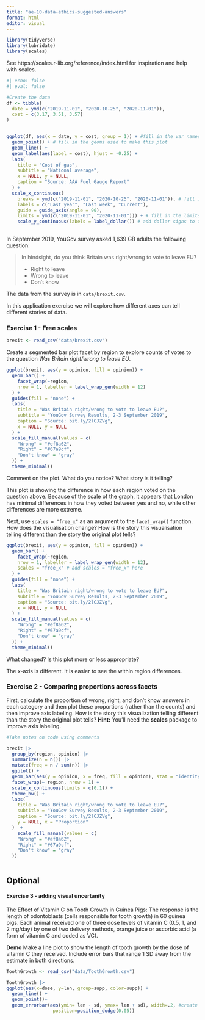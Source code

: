 ```yaml
---
title: "ae-10-data-ethics-suggested-answers"
format: html
editor: visual
---
```


```r
library(tidyverse)
library(lubridate)
library(scales)
```

See https://scales.r-lib.org/reference/index.html for inspiration and help with scales.

```r
#| echo: false
#| eval: false

#Create the data
df <- tibble(
  date = ymd(c("2019-11-01", "2020-10-25", "2020-11-01")),
  cost = c(3.17, 3.51, 3.57)
)


ggplot(df, aes(x = date, y = cost, group = 1)) + #fill in the var names
  geom_point() + # fill in the geoms used to make this plot
  geom_line() +
  geom_label(aes(label = cost), hjust = -0.25) +
  labs(
    title = "Cost of gas",
    subtitle = "National average",
    x = NULL, y = NULL, 
    caption = "Source: AAA Fuel Gauge Report"
  ) +
  scale_x_continuous(
    breaks = ymd(c("2019-11-01", "2020-10-25", "2020-11-01")), # fill in the breaks
    labels = c("Last year", "Last week", "Current"),
    guide = guide_axis(angle = 90),
    limits = ymd(c("2019-11-01", "2020-11-01"))) + # fill in the limits
    scale_y_continuous(labels = label_dollar()) # add dollar signs to the y-axis
  

```

In September 2019, YouGov survey asked 1,639 GB adults the following question:

> In hindsight, do you think Britain was right/wrong to vote to leave EU?
>
> -   Right to leave\
> -   Wrong to leave\
> -   Don't know

The data from the survey is in `data/brexit.csv`.

In this application exercise we will explore how different axes can tell different stories of data.

### Exercise 1 - Free scales

```r
brexit <- read_csv("data/brexit.csv")
```

Create a segmented bar plot facet by region to explore counts of votes to the question *Was Britain right/wrong to leave EU*.

```r
ggplot(brexit, aes(y = opinion, fill = opinion)) +
  geom_bar() +
    facet_wrap(~region,
    nrow = 1, labeller = label_wrap_gen(width = 12)
  ) +
  guides(fill = "none") +
  labs(
    title = "Was Britain right/wrong to vote to leave EU?",
    subtitle = "YouGov Survey Results, 2-3 September 2019",
    caption = "Source: bit.ly/2lCJZVg",
    x = NULL, y = NULL
  ) +
  scale_fill_manual(values = c(
    "Wrong" = "#ef8a62",
    "Right" = "#67a9cf",
    "Don't know" = "gray"
  )) +
  theme_minimal()
```

Comment on the plot. What do you notice? What story is it telling?

This plot is showing the difference in how each region voted on the question above. Because of the scale of the graph, it appears that London has minimal differences in how they voted between yes and no, while other differences are more extreme. 

Next, use `scales = "free_x"` as an argument to the `facet_wrap()` function. How does the visualisation change? How is the story this visualisation telling different than the story the original plot tells?

```r
ggplot(brexit, aes(y = opinion, fill = opinion)) +
  geom_bar() +
    facet_wrap(~region,
    nrow = 1, labeller = label_wrap_gen(width = 12),
    scales = "free_x" # add scales = "free_x" here
  ) +
  guides(fill = "none") +
  labs(
    title = "Was Britain right/wrong to vote to leave EU?",
    subtitle = "YouGov Survey Results, 2-3 September 2019",
    caption = "Source: bit.ly/2lCJZVg",
    x = NULL, y = NULL
  ) +
  scale_fill_manual(values = c(
    "Wrong" = "#ef8a62",
    "Right" = "#67a9cf",
    "Don't know" = "gray"
  )) +
  theme_minimal()
```

What changed? Is this plot more or less appropriate?

The x-axis is different. It is easier to see the within region differences.

### Exercise 2 - Comparing proportions across facets

First, calculate the proportion of wrong, right, and don't know answers in each category and then plot these proportions (rather than the counts) and then improve axis labeling. How is the story this visualization telling different than the story the original plot tells? **Hint:** You'll need the **scales** package to improve axis labeling.

```r
#Take notes on code using comments 

brexit |>
  group_by(region, opinion) |>
  summarize(n = n()) |>
  mutate(freq = n / sum(n)) |>
  ggplot() + 
  geom_bar(aes(y = opinion, x = freq, fill = opinion), stat = "identity") +
  facet_wrap(~ region, nrow = 1) +
  scale_x_continuous(limits = c(0,1)) +
  theme_bw() +
  labs(
    title = "Was Britain right/wrong to vote to leave EU?",
    subtitle = "YouGov Survey Results, 2-3 September 2019",
    caption = "Source: bit.ly/2lCJZVg",
    y = NULL, x = "Proportion"
  )  + 
    scale_fill_manual(values = c(
    "Wrong" = "#ef8a62",
    "Right" = "#67a9cf",
    "Don't know" = "gray"
  ))



```

## Optional

#### Exercise 3 - adding visual uncertanity

The Effect of Vitamin C on Tooth Growth in Guinea Pigs: The response is the length of odontoblasts (cells responsible for tooth growth) in 60 guinea pigs. Each animal received one of three dose levels of vitamin C (0.5, 1, and 2 mg/day) by one of two delivery methods, orange juice or ascorbic acid (a form of vitamin C and coded as VC).

**Demo** Make a line plot to show the length of tooth growth by the dose of vitamin C they received. Include error bars that range 1 SD away from the estimate in both directions.

```r
ToothGrowth <- read_csv("data/ToothGrowth.csv")
```

```r

ToothGrowth |>
ggplot(aes(x=dose, y=len, group=supp, color=supp)) + 
  geom_line() +
  geom_point()+
  geom_errorbar(aes(ymin= len - sd, ymax= len + sd), width=.2, #create sd bars here
                 position=position_dodge(0.05))
```
